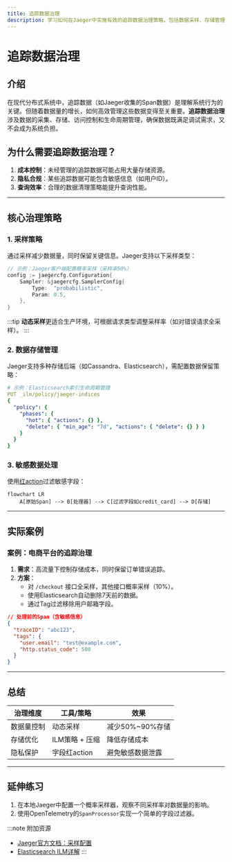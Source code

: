 ```yaml
---
title: 追踪数据治理
description: 学习如何在Jaeger中实施有效的追踪数据治理策略，包括数据采样、存储管理和隐私保护的最佳实践。
---
```


# 追踪数据治理

## 介绍

在现代分布式系统中，追踪数据（如Jaeger收集的Span数据）是理解系统行为的关键。但随着数据量的增长，如何高效管理这些数据变得至关重要。**追踪数据治理**涉及数据的采集、存储、访问控制和生命周期管理，确保数据既满足调试需求，又不会成为系统负担。

## 为什么需要追踪数据治理？

1. **成本控制**：未经管理的追踪数据可能占用大量存储资源。<br />
2. **隐私合规**：某些追踪数据可能包含敏感信息（如用户ID）。<br />
3. **查询效率**：合理的数据清理策略能提升查询性能。

---

## 核心治理策略

### 1. 采样策略

通过采样减少数据量，同时保留关键信息。Jaeger支持以下采样类型：

```go
// 示例：Jaeger客户端配置概率采样（采样率50%）
config := jaegercfg.Configuration{
    Sampler: &jaegercfg.SamplerConfig{
        Type:  "probabilistic",
        Param: 0.5,
    },
}
```

:::tip
**动态采样**更适合生产环境，可根据请求类型调整采样率（如对错误请求全采样）。
:::

### 2. 数据存储管理

Jaeger支持多种存储后端（如Cassandra、Elasticsearch），需配置数据保留策略：

```yaml
# 示例：Elasticsearch索引生命周期管理
PUT _ilm/policy/jaeger-indices
{
  "policy": {
    "phases": {
      "hot": { "actions": {} },
      "delete": { "min_age": "7d", "actions": { "delete": {} } }
    }
  }
}
```

### 3. 敏感数据处理

使用[红action](https://www.jaegertracing.io/docs/latest/security/#redaction)过滤敏感字段：

```mermaid
flowchart LR
    A[原始Span] --> B[处理器] --> C[过滤字段如credit_card] --> D[存储]
```

---

## 实际案例

### 案例：电商平台的追踪治理
1. **需求**：高流量下控制存储成本，同时保留订单错误追踪。<br />
2. **方案**：
   - 对 `/checkout` 接口全采样，其他接口概率采样（10%）。
   - 使用Elasticsearch自动删除7天前的数据。
   - 通过Tag过滤移除用户邮箱字段。

```json
// 处理前的Span（含敏感信息）
{
  "traceID": "abc123",
  "tags": {
    "user.email": "test@example.com",
    "http.status_code": 500
  }
}
```

---

## 总结

| 治理维度       | 工具/策略                      | 效果               |
|----------------|-------------------------------|--------------------|
| 数据量控制     | 动态采样                      | 减少50%~90%存储   |
| 存储优化       | ILM策略 + 压缩                | 降低存储成本      |
| 隐私保护       | 字段红action                  | 避免敏感数据泄露  |

---

## 延伸练习
1. 在本地Jaeger中配置一个概率采样器，观察不同采样率对数据量的影响。<br />
2. 使用OpenTelemetry的`SpanProcessor`实现一个简单的字段过滤器。

:::note 附加资源
- [Jaeger官方文档：采样配置](https://www.jaegertracing.io/docs/latest/sampling/)
- [Elasticsearch ILM详解](https://www.elastic.co/guide/en/elasticsearch/reference/current/index-lifecycle-management.html)
:::